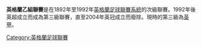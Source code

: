 {{Infobox football league
| logo       =
| pixels     = 
| country    = [[英格蘭|英格蘭]] <br />[[威爾斯|威爾斯]]
| founded    = 1892
| folded     = 2004
| teams      = 24
| promotion  = [[英格蘭甲組聯賽|甲組]] (1892-2004)
| relegation = [[英格藩丙組聯賽|丙組]] (1920-1921, 1958-2004)<br>[[Football_League_Third_Division_North|North]]/[[Football_League_Third_Division_South|South]] (1921-1958)
| levels     = 3 (1992-2004)<br />2 (1892-1992)
| domest_cup = [[英足盃|英足盃]]<br />[[英聯盃|英聯盃]]<br>[[Full_Members_Cup|Full Members Cup]] (1985-1992)<br>[[英格蘭足總錦標|英格蘭足總錦標]] (1992-2004)
| confed_cup = [[歐洲盃賽冠軍盃|歐洲盃賽冠軍盃]] (1960–1985, 1990–1999)<br>[[歐洲足協盃|歐洲足協盃]] (1971–1985, 1990–2004)
| champions  = [[普利茅夫|普利茅夫]]<br>([[2003–04_Football_League_Second_Division|2003-04]])
| most successful club ={{fc|李斯特城}}(8 次冠軍)
| tv         = 
| season     = 
| website    = 
| current    = 
}}

'''英格蘭乙組聯賽'''是在1892年至1992年[[英格蘭足球聯賽系統|英格蘭足球聯賽系統]]的次級聯賽。1992年後英超成立而成為第三級聯賽，直至2004年英冠成立而廢除。現時的第三級為[[英甲|英甲]]。

[[Category:英格蘭足球聯賽|Category:英格蘭足球聯賽]]